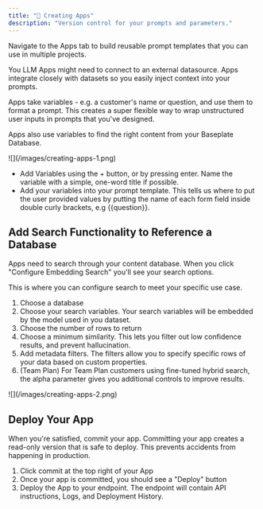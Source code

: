```yaml
---
title: "🍎 Creating Apps"
description: "Version control for your prompts and parameters."
---
```


Navigate to the Apps tab to build reusable prompt templates that you can use in
multiple projects.

You LLM Apps might need to connect to an external datasource. Apps integrate closely with datasets so you easily inject context into your prompts. 

Apps take variables - e.g. a customer's name or question, and use them to format
a prompt. This creates a super flexible way to wrap unstructured user inputs in
prompts that you've designed.

Apps also use variables to find the right content from your Baseplate Database.

<Frame>![](/images/creating-apps-1.png)</Frame>

- Add Variables using the + button, or by pressing enter. Name the variable with
  a simple, one-word title if possible.
- Add your variables into your prompt template. This tells us where to put the
  user provided values by putting the name of each form field inside double
  curly brackets, e.g {{question}}.

## Add Search Functionality to Reference a Database

Apps need to search through your content database. When you click "Configure
Embedding Search" you'll see your search options.

This is where you can configure search to meet your specific use case.

1. Choose a database
2. Choose your search variables. Your search variables will be embedded by the model used in you dataset. 
3. Choose the number of rows to return
4. Choose a minimum similarity. This lets you filter out low confidence results, and prevent hallucination.
5. Add metadata filters. The filters allow you to specify specific rows of your data based on custom properties.
6. (Team Plan) For Team Plan customers using fine-tuned hybrid search, the alpha parameter gives you additional controls to improve results.

<Frame>![](/images/creating-apps-2.png)</Frame>

## Deploy Your App
When you're satisfied, commit your app. Committing your app creates a read-only version that is safe to deploy. This prevents accidents from happening in production.

1. Click commit at the top right of your App
2. Once your app is committed, you should see a "Deploy" button
3. Deploy the App to your endpoint. The endpoint will contain API instructions, Logs, and Deployment History.



